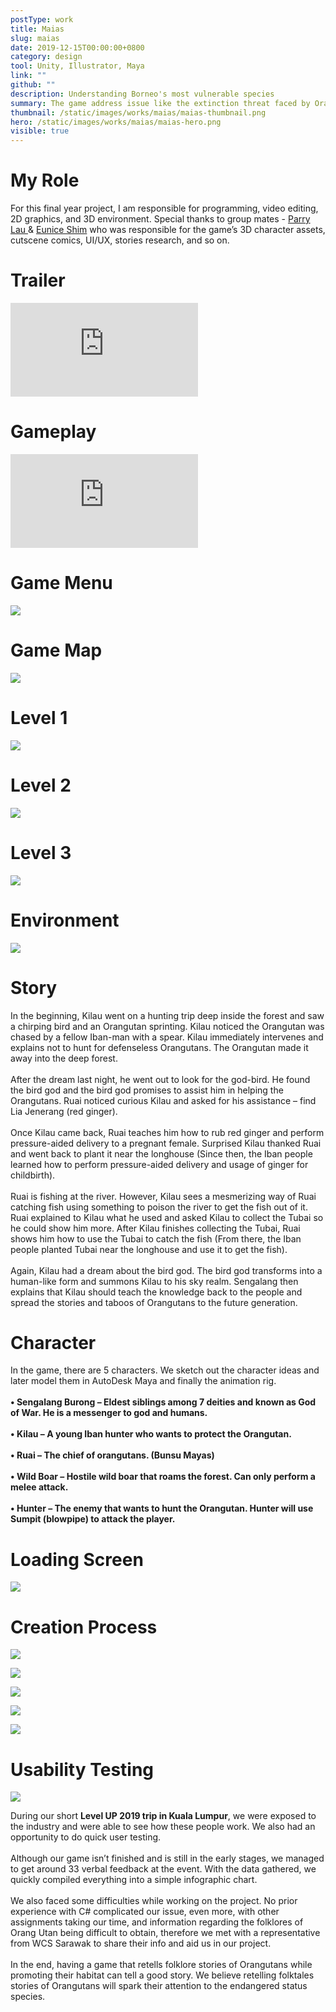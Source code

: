 ```yaml
---
postType: work
title: Maias
slug: maias
date: 2019-12-15T00:00:00+0800
category: design
tool: Unity, Illustrator, Maya
link: ""
github: ""
description: Understanding Borneo's most vulnerable species
summary: The game address issue like the extinction threat faced by Orangutans and the story behind it. A way to preserve oral history in digital format.
thumbnail: /static/images/works/maias/maias-thumbnail.png
hero: /static/images/works/maias/maias-hero.png
visible: true
---
```


# My Role

For this final year project, I am responsible for programming, video editing, 2D graphics, and 3D environment. Special thanks to group mates - <a href="https://my.linkedin.com/in/parry-lau-480ba0192"> Parry Lau </a> & <a href="https://www.linkedin.com/in/eunice-shim-447b8a126">Eunice Shim</a> who was responsible for the game’s 3D character assets, cutscene comics, UI/UX, stories research, and so on.

# Trailer

<div className="video_embed text-center">
  <div style={{ padding: "56.25% 0 0 0", position: "relative" }}>
    <iframe
      src="https://player.vimeo.com/video/422383388?autoplay=0&amp;muted=1&amp;loop=1&amp;title=0&amp;byline=0&amp;portrait=0"
      style={{
        position: "absolute",
        top: "0",
        left: "0",
        width: "100%",
        height: "100%"
      }}
      frameBorder="0"
      allow="autoplay; fullscreen"
      allowFullScreen=""
    ></iframe>
  </div>
  <script src="https://player.vimeo.com/api/player.js"></script>
</div>

# Gameplay

<div className="video_embed text-center">
  <div style={{ padding: "56.25% 0 0 0", position: "relative" }}>
    <iframe
      src="https://player.vimeo.com/video/422436485?muted=1&amp;title=0&amp;byline=0&amp;portrait=0"
      style={{
        position: "absolute",
        top: "0",
        left: "0",
        width: "100%",
        height: "100%"
      }}
      frameBorder="0"
      allow="autoplay; fullscreen"
      allowFullScreen=""
    ></iframe>
  </div>
  <script src="https://player.vimeo.com/api/player.js"></script>
</div>

# Game Menu

![](/static/images/works/maias/maias-1.png)

# Game Map

![](/static/images/works/maias/maias-2.png)

# Level 1

![](/static/images/works/maias/maias-3.png)

# Level 2

![](/static/images/works/maias/maias-4.png)

# Level 3

![](/static/images/works/maias/maias-5.png)

# Environment

![](/static/images/works/maias/maias-6.png)

# Story

In the beginning, Kilau went on a hunting trip deep inside the forest and saw a chirping bird and an Orangutan sprinting. Kilau noticed the Orangutan was chased by a fellow Iban-man with a spear. Kilau immediately intervenes and explains not to hunt for defenseless Orangutans. The Orangutan made it away into the deep forest.
\
\
After the dream last night, he went out to look for the god-bird. He found the bird god and the bird god promises to assist him in helping the Orangutans. Ruai noticed curious Kilau and asked for his assistance – find Lia Jenerang (red ginger).
\
\
Once Kilau came back, Ruai teaches him how to rub red ginger and perform pressure-aided delivery to a pregnant female. Surprised Kilau thanked Ruai and went back to plant it near the longhouse (Since then, the Iban people learned how to perform pressure-aided delivery and usage of ginger for childbirth).
\
\
Ruai is fishing at the river. However, Kilau sees a mesmerizing way of Ruai catching fish using something to poison the river to get the fish out of it. Ruai explained to Kilau what he used and asked Kilau to collect the Tubai so he could show him more. After Kilau finishes collecting the Tubai, Ruai shows him how to use the Tubai to catch the fish (From there, the Iban people planted Tubai near the longhouse and use it to get the fish).
\
\
Again, Kilau had a dream about the bird god. The bird god transforms into a human-like form and summons Kilau to his sky realm. Sengalang then explains that Kilau should teach the knowledge back to the people and spread the stories and taboos of Orangutans to the future generation.

# Character

In the game, there are 5 characters. We sketch out the character ideas and later model them in AutoDesk Maya and finally the animation rig.
\
\
**• Sengalang Burong – Eldest siblings among 7 deities and known as God of War. He is a messenger to god and humans.**
\
\
**• Kilau – A young Iban hunter who wants to protect the Orangutan.**
\
\
**• Ruai – The chief of orangutans. (Bunsu Mayas)**
\
\
**• Wild Boar – Hostile wild boar that roams the forest. Can only perform a melee attack.**
\
\
**• Hunter – The enemy that wants to hunt the Orangutan. Hunter will use Sumpit (blowpipe) to attack the player.**

# Loading Screen

![](/static/images/works/maias/maias-7.png)

# Creation Process

![](/static/images/works/maias/maias-8.png)

![](/static/images/works/maias/maias-9.png)

![](/static/images/works/maias/maias-10.png)

![](/static/images/works/maias/maias-11.png)

![](/static/images/works/maias/maias-12.png)

# Usability Testing

![](/static/images/works/maias/maias-13.png)

During our short **Level UP 2019 trip in Kuala Lumpur**, we were exposed to the industry and were able to see how these people work. We also had an opportunity to do quick user testing.
\
\
Although our game isn’t finished and is still in the early stages, we managed to get around 33 verbal feedback at the event. With the data gathered, we quickly compiled everything into a simple infographic chart.
\
\
We also faced some difficulties while working on the project. No prior experience with C# complicated our issue, even more, with other assignments taking our time, and information regarding the folklores of Orang Utan being difficult to obtain, therefore we met with a representative from WCS Sarawak to share their info and aid us in our project.
\
\
In the end, having a game that retells folklore stories of Orangutans while promoting their habitat can tell a good story. We believe retelling folktales stories of Orangutans will spark their attention to the endangered status species.
